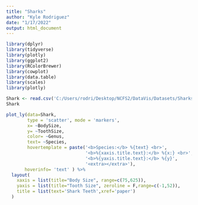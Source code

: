 ---
title: "Sharks"
author: "Kyle Rodriguez"
date: "1/17/2022"
output: html_document
---

```{r}
library(dplyr)
library(tidyverse)
library(plotly)
library(ggplot2)
library(RColorBrewer)
library(cowplot)
library(data.table)
library(scales)
library(plotly)
```


```{r}
Shark <- read.csv('C:/Users/rodri/Desktop/NCFS2/DataVis/Datasets/SharksClean.csv')
Shark
```

```{r}
plot_ly(data=Shark,
        type = 'scatter', mode = 'markers',
        x= ~BodySize,
        y= ~ToothSize,
        color= ~Genus,
        text= ~Species,
        hovertemplate = paste('<b>Species:</b> %{text} <br>', 
                              '<b>%{xaxis.title.text}:</b> %{x:} <br>',
                              '<b>%{yaxis.title.text}:</b> %{y}',
                              '<extra></extra>'),
       hoverinfo= 'text' ) %>%
  layout(
    xaxis = list(title="Body Size", range=c(75,625)),
    yaxis = list(title="Tooth Size", zeroline = F,range=c(-1,52)),
    title = list(text='Shark Teeth',xref='paper')
  )
```
